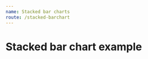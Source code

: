 ```yaml
---
name: Stacked bar charts
route: /stacked-barchart
---
```



# Stacked bar chart example
<Playground>
    <StackedBarChart
        xType='time'
        yComplement='money'
        colors={ ['#30D2D6', '#9F88FB', '#F09B1B'] }
        tooltip={ { 
            label: 'Período', 
            topResult: 'Preventivas',
            bottomResult: 'Corretivas',
            lineResult: 'Total'
            } }
        data={ 
            [
                [
                    { label: '2019-01-01', result: 1 }, 
                    { label: '2019-02-01', result: 2 },
                    { label: '2019-03-01', result: 4 }, 
                    { label: '2019-04-01', result: 5 },
                    { label: '2019-05-01', result: 6 },
                    { label: '2019-06-01', result: 7 }
                ],
                [ 
                    { label: '2019-01-01', result: 10 }, 
                    { label: '2019-02-01', result: 40 },
                    { label: '2019-03-01', result: 30 }, 
                    { label: '2019-04-01', result: 20 },
                    { label: '2019-05-01', result: 40 },
                    { label: '2019-06-01', result: 50 },
                ],
                [
                    { label: '2019-01-01', result: 11 }, 
                    { label: '2019-02-01', result: 42 },
                    { label: '2019-03-01', result: 54 }, 
                    { label: '2019-04-01', result: 55 },
                    { label: '2019-05-01', result: 66 },
                    { label: '2019-06-01', result: 87 }
                ],
            ]
        }
    />
</Playground>

<Playground>
    <StackedBarChart
        sumDataValues
        yComplement='money'
        colors={ ['#487086', '#87C4CB', '#E97551'] }
        secondYAxisType='percent'
        grid={ {
                left: '12%',
                right: '8%',
                top: 60,
                bottom: 60
            } }
        tooltip={ { 
            label: 'Equipamento', 
            topResult: 'Aquisição',
            bottomResult: 'Manutenção',
            lineResult: 'Custo % acumulado',
            complement: 'Custo total'
            } }
        data={[
                [
                    { label: 'a01', result: 1 }, 
                    { label: 'a02', result: 2 },
                    { label: 'a03', result: 4 }, 
                    { label: 'a04', result: 5 },
                    { label: 'a05', result: 6 },
                    { label: 'a06', result: 7 },
                    { label: 'a07', result: 11 }, 
                    { label: 'a08', result: 42 },
                    { label: 'a09', result: 54 }, 
                    { label: 'a10', result: 55 },
                    { label: 'a11', result: 66 },
                    { label: 'a12', result: 87 },
                    { label: 'a13', result: 1 }, 
                    { label: 'a14', result: 2 },
                    { label: 'a015', result: 4 }, 
                    { label: 'a016', result: 5 },
                    { label: 'a017', result: 6 },
                    { label: 'a018', result: 7 },
                    { label: 'a019', result: 11 }, 
                    { label: 'a020', result: 42 },
                    { label: 'a021', result: 54 }, 
                    { label: 'a022', result: 55 },
                    { label: 'a023', result: 66 },
                    { label: 'a024', result: 87 }
                ],
                [ 
                    { label: 'a01', result: 10 }, 
                    { label: 'a02', result: 40 },
                    { label: 'a03', result: 30 }, 
                    { label: 'a04', result: 20 },
                    { label: 'a05', result: 40 },
                    { label: 'a06', result: 50 },
                    { label: 'a07', result: 11 }, 
                    { label: 'a08', result: 42 },
                    { label: 'a09', result: 54 }, 
                    { label: 'a10', result: 55 },
                    { label: 'a11', result: 66 },
                    { label: 'a12', result: 87 },
                    { label: 'a13', result: 1 }, 
                    { label: 'a14', result: 2 },
                    { label: 'a015', result: 4 }, 
                    { label: 'a016', result: 5 },
                    { label: 'a017', result: 6 },
                    { label: 'a018', result: 7 },
                    { label: 'a019', result: 11 }, 
                    { label: 'a020', result: 42 },
                    { label: 'a021', result: 54 }, 
                    { label: 'a022', result: 55 },
                    { label: 'a023', result: 66 },
                    { label: 'a024', result: 87 }
                ],
                [
                    { label: 'a01', result: 11 }, 
                    { label: 'a02', result: 42 },
                    { label: 'a03', result: 54 }, 
                    { label: 'a04', result: 55 },
                    { label: 'a05', result: 66 },
                    { label: 'a06', result: 87 },
                    { label: 'a07', result: 11 }, 
                    { label: 'a08', result: 42 },
                    { label: 'a09', result: 54 }, 
                    { label: 'a10', result: 55 },
                    { label: 'a11', result: 66 },
                    { label: 'a12', result: 87 },
                    { label: 'a13', result: 1 }, 
                    { label: 'a14', result: 2 },
                    { label: 'a015', result: 4 }, 
                    { label: 'a016', result: 5 },
                    { label: 'a017', result: 6 },
                    { label: 'a018', result: 7 },
                    { label: 'a019', result: 11 }, 
                    { label: 'a020', result: 42 },
                    { label: 'a021', result: 54 }, 
                    { label: 'a022', result: 55 },
                    { label: 'a023', result: 66 },
                    { label: 'a024', result: 87 }
                ],
            ]}
    />
</Playground>
